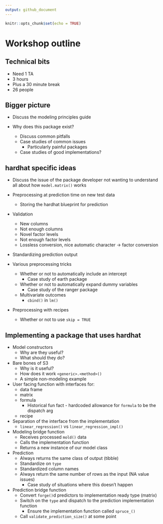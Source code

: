 ```yaml
---
output: github_document
---
```


```r
knitr::opts_chunk$set(echo = TRUE)
```

# Workshop outline

## Technical bits

- Need 1 TA
- 3 hours
- Plus a 30 minute break
- 26 people

## Bigger picture

- Discuss the modeling principles guide

- Why does this package exist?
  - Discuss common pitfalls
  - Case studies of common issues
    - Particularly painful packages
  - Case studies of good implementations?

## hardhat specific ideas

- Discuss the issue of the package developer not wanting to understand all about how `model.matrix()` works

- Preprocessing at prediction time on new test data
  - Storing the hardhat blueprint for prediction

- Validation
  - New columns
  - Not enough columns
  - Novel factor levels
  - Not enough factor levels
  - Lossless conversion, nice automatic character -> factor conversion
  
- Standardizing prediction output

- Various preprocessing tricks
  - Whether or not to automatically include an intercept
    - Case study of earth package
  - Whether or not to automatically expand dummy variables
    - Case study of the ranger package
  - Multivariate outcomes
    - `cbind()` in `lm()`

- Preprocessing with recipes
  - Whether or not to use `skip = TRUE`

## Implementing a package that uses hardhat

- Model constructors
  - Why are they useful?
  - What should they do?

- Bare bones of S3
  - Why is it useful?
  - How does it work `<generic>.<method>()`
  - A simple non-modeling example

- User facing function with interfaces for:
  - data frame
  - matrix
  - formula
    - Historical fun fact - hardcoded allowance for `formula` to be the dispatch arg
  - recipe

- Separation of the interface from the implementation
  - `linear_regression()` vs `linear_regression_impl()`

- Modeling bridge function
  - Receives processed `mold()` data
  - Calls the implementation function
  - Returns a new instance of our model class

- Prediction
  - Always returns the same class of output (tibble)
  - Standardize on `type`
  - Standardized column names
  - Always return the same number of rows as the input (NA value issues)
    - Case study of situations where this doesn't happen
    
- Prediction bridge function
  - Convert `forge()`d predictors to implementation ready type (matrix)
  - Switch on the `type` and dispatch to the prediction implementation function
    - Ensure the implementation function called `spruce_()`
  - Call `validate_prediction_size()` at some point